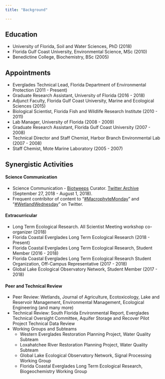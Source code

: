 ```yaml
---
title: "Background"

---
```


<!--
<a href="files/julian-cv-pd.html#" class="download" title="Download CV as PDF">Download CV</a>			
-->
## Education

* University of Florida, Soil and Water Sciences, PhD (2018)
* Florida Gulf Coast University, Environmental Science, MSc (2010)
* Benedictine College, Biochemistry, BSc (2005) 

## Appointments
* Everglades Technical Lead, Florida Department of Environmental Protection (2011 - Present)
* Graduate Research Assistant, University of Florida (2016 - 2018)
* Adjunct Faculty, Florida Gulf Coast University, Marine and Ecological Sciences (2015)
* Biological Scientist, Florida Fish and Wildlife Research Institute (2010 - 2011)
* Lab Manager, University of Florida (2008 - 2009)
* Graduate Research Assistant, Florida Gulf Coast University (2007 - 2008)
* Technical Director and Staff Chemist, Harbor Branch Environmental Lab (2007 - 2008)
* Staff Chemist, Mote Marine Laboratory (2005 - 2007)

## Synergistic Activities

#### Science Communication 
* Science Communication - [Biotweeps](https://biotweep.wordpress.com/){target="_blank"} Curator. [Twitter Archive](https://t.co/QPPpk3II0G){target="_blank"}  (September 27, 2018 - August 1, 2018).
* Frequent contribitor of content to "[#MacrophyteMonday](https://twitter.com/search?l=&q=%23MacrophyteMonday%20%20%20from%3Aswampthingpaul&src=typd){target="_blank"}" and "[#WetlandWednesday](https://twitter.com/search?q=%23WetlandWednesday%20%20from%3Aswampthingpaul&src=typd){target="_blank"}" on Twitter. 

#### Extracurricular 
* Long Term Ecological Research. All Scientist Meeting workshop co-organizer (2018)
* Florida Coastal Everglades Long Term Ecological Research (2018 - Present)
* Florida Coastal Everglades Long Term Ecological Research, Student Member (2016 - 2018)
* Florida Coastal Everglades Long Term Ecological Research Student Organization, Off-Campus Representative (2017 - 2018)
* Global Lake Ecological Observatory Network, Student Member (2017 - 2018)

#### Peer and Technical Review
* Peer Review: Wetlands, Journal of Agriculture, Ecotoxicology, Lake and Reservoir Management, Environmental Management, Ecological Engineering (and many more)
* Technical Review: South Florida Environmental Report, Everglades Technical Oversight Committee, Aquifer Storage and Recover Pilot Project Technical Data Review
* Working Groups and Subteams
  + Western Everglades Restoration Planning Project, Water Quality Subteam
  + Loxahatchee River Restoration Planning Project, Water Quality Subteam
  + Global Lake Ecological Observatory Network, Signal Processing Working Group
  + Florida Coastal Everglades Long Term Ecological Research, Biogeochemistry Working Group 